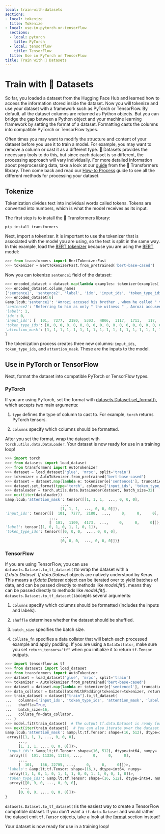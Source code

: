 ```yaml
---
local: train-with-datasets
sections:
- local: tokenize
  title: Tokenize
- local: use-in-pytorch-or-tensorflow
  sections:
  - local: pytorch
    title: PyTorch
  - local: tensorflow
    title: TensorFlow
  title: Use in PyTorch or TensorFlow
title: Train with 🤗 Datasets
---
```

<script>
</script>
<h1 id="train-with-datasets">Train with 🤗 Datasets</h1>

So far, you loaded a dataset from the Hugging Face Hub and learned how to access the information stored inside the dataset. Now you will tokenize and use your dataset with a framework such as PyTorch or TensorFlow. By default, all the dataset columns are returned as Python objects. But you can bridge the gap between a Python object and your machine learning framework by setting the format of a dataset. Formatting casts the columns into compatible PyTorch or TensorFlow types.

<Tip warning=&amp;lcub;true}>

Often times you may want to modify the structure and content of your dataset before you use it to train a model. For example, you may want to remove a column or cast it as a different type. 🤗 Datasets provides the necessary tools to do this, but since each dataset is so different, the processing approach will vary individually. For more detailed information about preprocessing data, take a look at our [guide](https://huggingface.co/transformers/preprocessing#) from the 🤗 Transformers library. Then come back and read our [How-to Process](./process) guide to see all the different methods for processing your dataset.

</Tip>

<h2 id="tokenize">Tokenize</h2>

Tokenization divides text into individual words called tokens. Tokens are converted into numbers, which is what the model receives as its input. 

The first step is to install the 🤗 Transformers library:

```
pip install transformers
```

Next, import a tokenizer. It is important to use the tokenizer that is associated with the model you are using, so the text is split in the same way. In this example, load the [BERT tokenizer](https://huggingface.co/transformers/model_doc/bert#berttokenizerfast) because you are using the [BERT](https://huggingface.co/bert-base-cased) model:

```py
>>> from transformers import BertTokenizerFast
>>> tokenizer = BertTokenizerFast.from_pretrained('bert-base-cased')
```

Now you can tokenize `sentence1` field of the dataset:

```py
>>> encoded_dataset = dataset.map(lambda examples: tokenizer(examples['sentence1']), batched=True)
>>> encoded_dataset.column_names
['sentence1', 'sentence2', 'label', 'idx', 'input_ids', 'token_type_ids', 'attention_mask']
>>> encoded_dataset[0]
&amp;lcub;'sentence1': 'Amrozi accused his brother , whom he called " the witness " , of deliberately distorting his evidence .',
'sentence2': 'Referring to him as only " the witness " , Amrozi accused his brother of deliberately distorting his evidence .',
'label': 1,
'idx': 0,
'input_ids': [  101,  7277,  2180,  5303,  4806,  1117,  1711,   117,  2292, 1119,  1270,   107,  1103,  7737,   107,   117,  1104,  9938, 4267, 12223, 21811,  1117,  2554,   119,   102],
'token_type_ids': [0, 0, 0, 0, 0, 0, 0, 0, 0, 0, 0, 0, 0, 0, 0, 0, 0, 0, 0, 0, 0, 0, 0, 0, 0],
'attention_mask': [1, 1, 1, 1, 1, 1, 1, 1, 1, 1, 1, 1, 1, 1, 1, 1, 1, 1, 1, 1, 1, 1, 1, 1, 1]
}
```

The tokenization process creates three new columns: `input_ids`, `token_type_ids`, and `attention_mask`. These are the inputs to the model.

<h2 id="use-in-pytorch-or-tensorflow">Use in PyTorch or TensorFlow</h2>

Next, format the dataset into compatible PyTorch or TensorFlow types.

<h3 id="pytorch">PyTorch</h3>

If you are using PyTorch, set the format with [datasets.Dataset.set_format()](/docs/datasets/master/en/package_reference/main_classes#datasets.Dataset.set_format), which accepts two main arguments:

1. `type` defines the type of column to cast to. For example, `torch` returns PyTorch tensors.

2. `columns` specify which columns should be formatted.

After you set the format, wrap the dataset with `torch.utils.data.DataLoader`. Your dataset is now ready for use in a training loop!

```py
>>> import torch
>>> from datasets import load_dataset
>>> from transformers import AutoTokenizer
>>> dataset = load_dataset('glue', 'mrpc', split='train')
>>> tokenizer = AutoTokenizer.from_pretrained('bert-base-cased')
>>> dataset = dataset.map(lambda e: tokenizer(e['sentence1'], truncation=True, padding='max_length'), batched=True)
>>> dataset.set_format(type='torch', columns=['input_ids', 'token_type_ids', 'attention_mask', 'label'])
>>> dataloader = torch.utils.data.DataLoader(dataset, batch_size=32)
>>> next(iter(dataloader))
&amp;lcub;'attention_mask': tensor([[1, 1, 1,  ..., 0, 0, 0],
                         ...,
                         [1, 1, 1,  ..., 0, 0, 0]]),
'input_ids': tensor([[  101,  7277,  2180,  ...,     0,     0,     0],
                    ...,
                    [  101,  1109,  4173,  ...,     0,     0,     0]]),
'label': tensor([1, 0, 1, 0, 1, 1, 0, 1]),
'token_type_ids': tensor([[0, 0, 0,  ..., 0, 0, 0],
                         ...,
                         [0, 0, 0,  ..., 0, 0, 0]])}
```

<h3 id="tensorflow">TensorFlow</h3>

If you are using TensorFlow, you can use `datasets.Dataset.to_tf_dataset()`to wrap the dataset with a *tf.data.Dataset*.
*tf.data.Dataset* objects are natively understood by Keras. This means a *tf.data.Dataset* object can be iterated over to yield batches of data, and can be passed directly to methods like *model.fit()*.
means they can be passed directly to methods like *model.fit()*. `datasets.Dataset.to_tf_dataset()`accepts several arguments:

1. `columns` specify which columns should be formatted (includes the inputs and labels).

2. `shuffle` determines whether the dataset should be shuffled.

3. `batch_size` specifies the batch size.

4. `collate_fn` specifies a data collator that will batch each processed example and apply padding. If you are using a `DataCollator`, make sure you set `return_tensors="tf"` when you initialize it to return `tf.Tensor` outputs.

```py
>>> import tensorflow as tf
>>> from datasets import load_dataset
>>> from transformers import AutoTokenizer
>>> dataset = load_dataset('glue', 'mrpc', split='train')
>>> tokenizer = AutoTokenizer.from_pretrained('bert-base-cased')
>>> dataset = dataset.map(lambda e: tokenizer(e['sentence1'], truncation=True, padding='max_length'), batched=True)
>>> data_collator = DataCollatorWithPadding(tokenizer=tokenizer, return_tensors="tf")
>>> train_dataset = dataset["train"].to_tf_dataset(
...   columns=['input_ids', 'token_type_ids', 'attention_mask', 'label'],
...   shuffle=True,
...   batch_size=16,
...   collate_fn=data_collator,
... )
>>> model.fit(train_dataset)  # The output tf.data.Dataset is ready for training immediately
>>> next(iter(train_dataset))  # You can also iterate over the dataset manually to get batches
&amp;lcub;'attention_mask': &amp;lt;tf.Tensor: shape=(16, 512), dtype=int64, numpy=
 array([[1, 1, 1, ..., 0, 0, 0],
      ...,
      [1, 1, 1, ..., 0, 0, 0]])>,
 'input_ids': &amp;lt;tf.Tensor: shape=(16, 512), dtype=int64, numpy=
  array([[  101, 11336, 11154, ...,     0,     0,     0],
      ..., 
      [  101,   156, 22705, ...,     0,     0,     0]])>,
 'labels': &amp;lt;tf.Tensor: shape=(16,), dtype=int64, numpy=
  array([1, 1, 0, 1, 0, 1, 1, 1, 0, 0, 1, 1, 0, 0, 1, 0])>,
 'token_type_ids': &amp;lt;tf.Tensor: shape=(16, 512), dtype=int64, numpy=
  array([[0, 0, 0, ..., 0, 0, 0],
       ...,
      [0, 0, 0, ..., 0, 0, 0]])>
}
```

<Tip>

`datasets.Dataset.to_tf_dataset()`is the easiest way to create a TensorFlow compatible dataset. If you don't want a `tf.data.Dataset` and would rather the dataset emit `tf.Tensor` objects, take a look at the [format](#format) section instead!

</Tip>

Your dataset is now ready for use in a training loop!